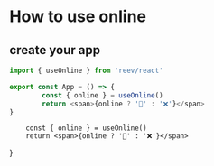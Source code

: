 # How to use online

## create your app

```ts
import { useOnline } from 'reev/react'

export const App = () => {
        const { online } = useOnline()
        return <span>{online ? '📶' : '❌'}</span>
}
```


        const { online } = useOnline()
        return <span>{online ? '📶' : '❌'}</span>
}

<App />
